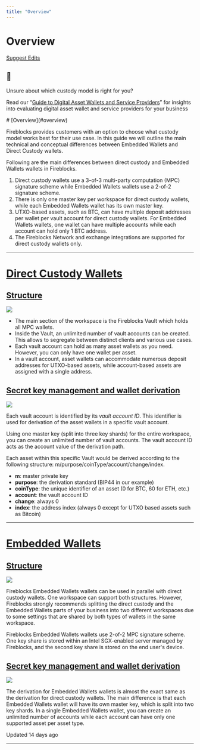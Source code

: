 ```yaml
---
title: "Overview"
---
```

  
  # Overview

[Suggest Edits](/edit/overview)

<Info>

## 📘

Unsure about which custody model is right for you?

Read our “[Guide to Digital Asset Wallets and Service Providers](https://www.fireblocks.com/a-guide-to-digital-asset-wallets-and-service-providers)” for insights into evaluating digital asset wallet and service providers for your business

</Info>
# [Overview](#overview)

Fireblocks provides customers with an option to choose what custody model works best for their use case. In this guide we will outline the main technical and conceptual differences between Embedded Wallets and Direct Custody wallets.

Following are the main differences between direct custody and Embedded Wallets wallets in Fireblocks.

1.  Direct custody wallets use a 3-of-3 multi-party computation (MPC) signature scheme while Embedded Wallets wallets use a 2-of-2 signature scheme.
2.  There is only one master key per workspace for direct custody wallets, while each Embedded Wallets wallet has its own master key.
3.  UTXO-based assets, such as BTC, can have multiple deposit addresses per wallet per vault account for direct custody wallets. For Embedded Wallets wallets, one wallet can have multiple accounts while each account can hold only 1 BTC address.
4.  The Fireblocks Network and exchange integrations are supported for direct custody wallets only.

  

* * *

  
# [Direct Custody Wallets](#direct-custody-wallets)
## [Structure](#structure)
![](https://files.readme.io/d76e1cc-Custodial_Wallets_1.png)

*   The main section of the workspace is the Fireblocks Vault which holds all MPC wallets.
*   Inside the Vault, an unlimited number of vault accounts can be created. This allows to segregate between distinct clients and various use cases.
*   Each vault account can hold as many asset wallets as you need. However, you can only have one wallet per asset.
*   In a vault account, asset wallets can accommodate numerous deposit addresses for UTXO-based assets, while account-based assets are assigned with a single address.

  
## [Secret key management and wallet derivation](#secret-key-management-and-wallet-derivation)
![](https://files.readme.io/01ed368-Secret_key_management_and_wallet_derivation_for_the_custodial_wallet_structure_.png)

Each vault account is identified by its _vault account ID_. This identifier is used for derivation of the asset wallets in a specific vault account.

Using one master key (split into three key shards) for the entire workspace, you can create an unlimited number of vault accounts. The vault account ID acts as the account value of the derivation path.

Each asset within this specific Vault would be derived according to the following structure: m/purpose/coinType/account/change/index.

*   **m**: master private key
*   **purpose**: the derivation standard (BIP44 in our example)
*   **coinType**: the unique identifier of an asset (0 for BTC, 60 for ETH, etc.)
*   **account**: the vault account ID
*   **change**: always 0
*   **index**: the address index (always 0 except for UTXO based assets such as Bitcoin)

  

* * *

  
# [Embedded Wallets](#embedded-wallets)
## [Structure](#structure-1)
![](https://files.readme.io/c593861-Fireblocks_EW_structure.png)

Fireblocks Embedded Wallets wallets can be used in parallel with direct custody wallets. One workspace can support both structures. However, Fireblocks strongly recommends splitting the direct custody and the Embedded Wallets parts of your business into two different workspaces due to some settings that are shared by both types of wallets in the same workspace.

Fireblocks Embedded Wallets wallets use 2-of-2 MPC signature scheme. One key share is stored within an Intel SGX-enabled server managed by Fireblocks, and the second key share is stored on the end user's device.

  
## [Secret key management and wallet derivation](#secret-key-management-and-wallet-derivation-1)
![](https://files.readme.io/63e0ccb-Secret_key_management_and_wallet_derivation_for_the_Non_Custodial_Wallet_structure.png)

The derivation for Embedded Wallets wallets is almost the exact same as the derivation for direct custody wallets. The main difference is that each Embedded Wallets wallet will have its own master key, which is split into two key shards. In a single Embedded Wallets wallet, you can create an unlimited number of accounts while each account can have only one supported asset per asset type.

Updated 14 days ago

* * *